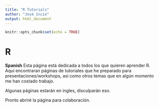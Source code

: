 ```yaml
---
title: "R Tutorials"
author: "José Incio"
output: html_document
---
```


```r
knitr::opts_chunk$set(echo = TRUE)
```

# R

**Spanish**
Esta página está dedicada a todos los que quieren aprender R. Aquí
encontraran páginas de tutoriales que he preparado para
presentaciones/workshops, así como otros temas que en algún momento me
han costado trabajo. 

Algunas páginas estarán en ingles, disculparán eso.

Pronto abriré la página para colaboración.

